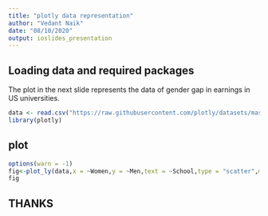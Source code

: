 ```yaml
---
title: "plotly data representation"
author: "Vedant Naik"
date: "08/10/2020"
output: ioslides_presentation
---
```

## Loading data and required packages
The plot in the next slide represents the data of gender gap in earnings in US universities.
```r
data <- read.csv("https://raw.githubusercontent.com/plotly/datasets/master/school_earnings.csv") 
library(plotly)
```
## plot
```r
options(warn = -1)
fig<-plot_ly(data,x = ~Women,y = ~Men,text = ~School,type = "scatter",mode = "markers",marker = list(size = ~Gap,opacity = 0.5)) %>%layout(title = 'Gender Gap in Earninings',xaxis = list(showgrid = TRUE),yaxis = list(showgrid = TRUE))
fig
```

## THANKS


